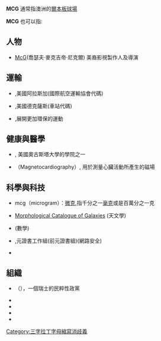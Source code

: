 '''MCG''' 通常指澳洲的[[墨爾本板球場|爾本板球場]]

'''MCG''' 也可以指:{{TOC right}}

== 人物 ==
* [[喬瑟夫·麥克吉帝·尼克爾|McG]](喬瑟夫·麥克吉帝·尼克爾) 美裔影視製作人及導演

== 運輸 ==
* {{tsl|en|McGrath Airport||麥格拉思機場}},美國阿拉斯加(國際航空運輸協會代碼)
* {{tsl|en|McGregor station||麥格雷戈車站}},美國德克薩斯(車站代碼)
* {{tsl|en|Make Cars Green||國際汽車聯合會}},展開更加環保的運動

== 健康與醫學 ==
* {{tsl|en|Medical College of Georgia||喬治亞的醫學大學}}, 美國奧古斯塔大學的學院之一
* {{tsl|en|Magnetocardiography|心磁圖}}（Magnetocardiography）, 用於測量心臟活動所產生的磁場

== 科學與科技==
* mcg（microgram）：[[微克|微克]],指千分之一[[毫克|毫克]]或是百萬分之一克

* [[星系形态目录|Morphological Catalogue of Galaxies]] (天文學)
* {{tsl|en|Mapping class group||Mapping class group}} (數學)
* {{tsl|en|MCWG||MCWG}},元證書工作組(前元證書組)(網路安全)
* {{tsl|en|媒體閘道控制者||媒體閘道控制者}}

== 組織 ==
* {{tsl|en|Geneva_Citizens%27_Movement|日內瓦市民運動}} （{{lang-fr|Mouvement Citoyens Genevois}}），一個瑞士的民粹性政黨
* {{tsl|en|Management Consulting Group|管理顧問集團}}
* {{tsl|en|Manchester Craftsmen's Guild|曼徹斯特工匠公會}}
* {{tsl|en|Museums Computer Group|博物館電腦集團}}
* {{tsl|en|Muslim Consumer Group|穆斯林消費者集團}}

{{disambig}}

[[Category:三字拉丁字母縮寫消歧義|Category:三字拉丁字母縮寫消歧義]]